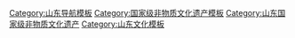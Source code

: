 {{Navbox
|name = 山东国家级非物质文化遗产
|title = 山东[[国家级非物质文化遗产代表性项目名录]]
|titlestyle =
|image =
|style = text-align:left;
|state = {{{state<includeonly>|collapsed</includeonly>}}}
|groupstyle = text-align:center;
| listclass = hlist
|group1 = 民间文学
|list1 = 
* [[梁祝传说]]<sup>注</sup>
* [[孟姜女传说]]<sup>注</sup>
* [[董永传说]]<sup>注</sup>
* [[尧的传说]]<sup>注</sup>
* [[牛郎织女传说]]<sup>注</sup>
* [[徐福传说]]<sup>注</sup>
* [[陶朱公传说]]
* [[麒麟传说]]
* [[鲁班传说]]
* [[八仙传说]]
* [[秃尾巴老李的传说]]
* [[崂山民间故事]]
* [[舜的传说]]<sup>注</sup>
* [[莊子|庄子传说]]
* [[柳毅傳書|柳毅传说]]
* [[牡丹传说]]
* [[泰山传说]]
* [[胡峄阳传说]]
* [[孟母|孟母教子传说]]
|group2 = 传统音乐
|list2 = 
* [[聊斋俚曲]]
* [[古琴艺术]]<sup>注</sup>（[[诸城派]]）
* [[唢呐艺术]]<sup>注</sup>（[[邹城平派鼓吹乐]]）
* [[鲁西南鼓吹乐]]
* [[海洋号子]]<sup>注</sup>（[[长岛渔号]]）
* [[鲁南五大调]]
* [[古筝艺术]]<sup>注</sup>（[[山东古筝乐]]）
* [[佛教音乐]]<sup>注</sup>（[[鱼山梵呗]]）
* [[道教音乐]]<sup>注</sup>（[[崂山道教音乐]]，[[泰山道教音乐]]，[[胶东全真道教音乐]]，[[腊山道教音乐]]）
* [[弦索乐]]（[[菏泽弦索乐]]）
|group3 = 传统舞蹈
|list3 = 
* [[秧歌]]<sup>注</sup>（[[鼓子秧歌]]，[[胶州秧歌]]，[[海阳大秧歌]]，[[济阳鼓子秧歌]]，[[阳信鼓子秧歌]]）
* [[龙舞]]<sup>注</sup>（[[龙灯扛阁]]）
* [[高跷]]<sup>注</sup>（[[独杆跷]]）
* [[鼓舞]]<sup>注</sup>（[[陈官短穗花鼓]]，[[柳林花鼓]]，[[花鞭鼓舞]]，[[八卦鼓舞]]）
* [[商羊舞]]
|group4 = 传统戏剧
|list4 = 
* [[大平调]]<sup>注</sup>
* [[京剧]]<sup>注</sup>
* [[柳子戏]]<sup>注</sup>
* [[大弦戏]]<sup>注</sup>
* [[四平调]]<sup>注</sup>
* [[柳琴戏]]<sup>注</sup>
* [[五音戏]]
* [[茂腔]]
* [[道情戏]]<sup>注</sup>（[[蓝关戏]]，[[沾化渔鼓戏]]）
* [[一勾勾]]
* [[皮影戏]]<sup>注</sup>（[[泰山皮影戏]]，[[济南皮影戏]]，[[定陶皮影]]）
* [[二夹弦]]<sup>注</sup>
* [[吕剧]]
* [[柳腔]]
* [[山东梆子]]
* [[莱芜梆子]]
* [[枣梆]]
* [[鹧鸪戏]]
|group5 = 曲艺
|list5 = 
* [[山东大鼓]]<sup>注</sup>
* [[胶东大鼓]]
* [[山东琴书]]
* [[山东快书]]
* [[莺歌柳书]]
* [[山东落子]]
* [[端鼓腔]]
* [[山东花鼓]]
|group6 = 传统体育<br>游艺与杂技
|list6 = 
* [[聊城杂技]]
* [[蹴鞠]]
* [[查拳]]
* [[螳螂拳]]
* [[宁津杂技]]
* [[佛汉拳]]
* [[孙膑拳]]
* [[肘捶]]
* [[花毽]]
* [[徐家拳]]
|group7 = 传统美术
|list7 = 
* [[杨家埠木版年画]]
* [[高密扑灰年画]]
* [[内画]]<sup>注</sup>（[[鲁派内画]]）
* [[剪纸]]<sup>注</sup>（[[莒县过门笺]]，[[滨州民间剪纸]]，[[高密剪纸]]，[[烟台剪纸]]）
* [[泥塑]]<sup>注</sup>（[[聂家庄泥塑]]，[[惠民泥塑]]）
* [[麵塑|麵人]]<sup>注</sup>（[[曹州麵人]]，[[曹县江米人]]）
* [[麵塑|麵花]]<sup>注</sup>（[[郎莊麵塑]]）
* [[草编]]<sup>注</sup>（[[莱州草辫]]）
* [[柳编]]<sup>注</sup>（[[博兴柳编]]，[[曹县柳编]]）
* [[石雕]]<sup>注</sup>（[[嘉祥石雕]]，[[掖县滑石雕刻]]）
* [[木雕]]<sup>注</sup>（[[曲阜楷木雕刻]]）
* [[核雕]]<sup>注</sup>（[[潍坊核雕]]）
* [[葫芦雕刻]]（[[东昌葫芦雕刻]]）
* [[锡雕]]<sup>注</sup>
* [[木版年画]]<sup>注</sup>（[[东昌府木版年画]]，[[张秋木版年画]]）
* [[砖塑]]（[[鄄城砖塑]]）
* [[中國傳統玩具|传统玩具]]（[[郯城木旋玩具]]）
|group8 = 传统技艺
|list8 = 
* [[风筝制作技艺]]<sup>注</sup>（[[潍坊风筝]]）
* [[琉璃烧制技艺]]<sup>注</sup>
* [[临清贡砖烧制技艺]]
* [[陶器烧制技艺]]<sup>注</sup>（[[德州黑陶烧制技艺]]）
* [[鲁锦织造技艺]]
* [[黄金溜槽堆石砌灶冶炼技艺]]
* [[漆器髹饰技艺]]<sup>注</sup>（[[潍坊嵌银髹漆技艺]]）
* [[曬鹽|晒盐技艺]]<sup>注</sup>（[[卤水制盐技艺]]）
* [[周村烧饼制作技艺]]
* [[酱肉制作技艺]]<sup>注</sup>（[[亓氏酱香源肉食酱制技艺]]）
* [[淄博陶瓷烧制技艺]]
* [[孔府菜烹饪技艺]]
* [[德州扒鸡制作技艺]]
* [[龍口粉絲|龙口粉丝传统制作技艺]]
|group9 = 传统医药
|list9 = 
* [[中医传统制剂方法]]<sup>注</sup>（[[东阿阿胶制作技艺]]，[[二仙膏制作技艺]]）
* [[正骨|中医正骨疗法]]<sup>注</sup>（[[新泰孟氏正骨疗法]]）
|group10 = 民俗
|list10 = 
* [[祭孔大典]]<sup>注</sup>
* [[泰山石敢当习俗]]
* [[胡集书会]]
* [[元宵节]]<sup>注</sup>（[[淄博花灯会]]）
* [[渔民开洋、谢洋节]]<sup>注</sup>
* [[灯会]]<sup>注</sup>（[[渔灯节]]）
* [[庙会]]<sup>注</sup>（[[泰山东岳庙会]]）
* [[民间信俗]]<sup>注</sup>（[[东镇沂山祭仪]]）
* [[抬阁]]<sup>注</sup>（[[芯子]]、[[铁枝]]、[[飘色]]）（[[阁子里芯子]]，[[周村芯子]]，[[章丘芯子]]）
|belowstyle= text-align:left;
|below = 
*上标“注”的项目为多省区市联合申报。
参见：[[山东非物质文化遗产代表性项目名录]]
}}<noinclude>
[[Category:山东导航模板]]
[[Category:国家级非物质文化遗产模板]]
[[Category:山东国家级非物质文化遗产]]
[[Category:山东文化模板]]
</noinclude>